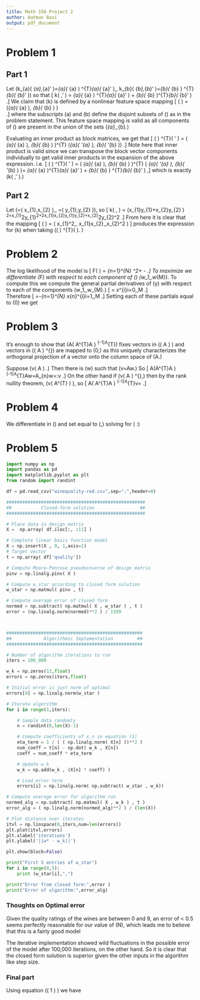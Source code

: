 ```yaml
---
title: Math 156 Project 2
author: Aatmun Baxi
output: pdf_document
---
```


# Problem 1
## Part 1

Let \(k_{a}\left( \textbf{x}_{a},\textbf{x}_{a}' \right)=\Phi_{a}\left( \textbf{x}_{a} \right) ^{T}\Phi_{a}\left( \textbf{x}_{a}' \right),\, k_{b}\left( \textbf{x}_{b},\textbf{x}_{b}' \right)=\Phi_{b}\left( \textbf{x}_{b} \right) ^{T}\Phi_{b}\left( \textbf{x}_{b}' \right)\) so that \[
k\left( \textbf{x},\textbf{x}' \right) = \Phi_{a}\left( \textbf{x}_{a} \right) ^{T}\Phi_{a}\left( \textbf{x}_{a}' \right) + \Phi_{b}\left( \textbf{x}_{b} \right)^{T}\Phi_{b}\left( \textbf{x}_{b}' \right)
.\] 
We claim that \(k\) is defined by a nonlinear feature space mapping \[
\psi\left( \textbf{x} \right) = \left(\Phi_{a}\left( \textbf{x}_{a} \right), \Phi_{b}\left( \textbf{x}_{b} \right) \right)  
.\] 
where the subscripts \(a\) and \(b\) define the disjoint subsets of \(\textbf{x}\) as in the problem statement.
This feature space mapping is valid as all components of \(\textbf{x}\) are present in the union of the sets \(\textbf{x}_{a},\,\textbf{x}_{b}.\) 

Evaluating an inner product as block matrices, we get that \[
\psi\left( \textbf{x} \right) ^{T}\psi\left( \textbf{x}' \right) = 
\left( \Phi_{a}\left( \textbf{x}_{a} \right), \Phi_{b}\left( \textbf{x}_{b} \right)  \right)^{T}
\left(\Phi_{a}\left( \textbf{x}'_{a} \right), \Phi_{b}\left( \textbf{x}'_{b} \right)\right)
.\] 
Note here that inner product is valid since we can transpose the block vector components individually to get valid inner products in the expansion of the above expression.
i.e. \[
\psi\left( \textbf{x} \right) ^{T}\psi\left( \textbf{x}' \right) = \left( \Phi_{a}\left( \textbf{x}_{a} \right), \Phi_{b}\left( \textbf{x}_{b} \right)  \right)^{T}
\left( \Phi_{a}\left( \textbf{x}'_{a} \right), \Phi_{b}\left( \textbf{x}'_{b} \right)   \right)=  \Phi_{a}\left( \textbf{x}_{a} \right)^{T}\Phi_{a}\left( \textbf{x}_{a}' \right) 
+ 
\Phi_{b}\left( \textbf{x}_{b} \right) ^{T}\Phi_{b}\left( \textbf{x}_{b}' \right)
,\] 
which is exactly \(k\left( \textbf{x},\textbf{x}' \right).\) 

## Part 2

Let \(\textbf{x}=\left( x_{1},x_{2} \right),\, \textbf{y}=\left( y_{1},y_{2} \right)\), so \[
k\left( \textbf{x},\textbf{y} \right) = \left(x_{1}y_{1}+x_{2}y_{2}  \right) ^2=x_{1}^2y_{1}^2+2x_{1}x_{2}y_{1}y_{2}+x_{2}^2y_{2}^2
.\] 
From here it is clear that the mapping \[
\Phi\left( \textbf{x} \right) = \left( x_{1}^2,\,\sqrt{2} x_{1}x_{2},\,x_{2}^2 \right) 
\] 
produces the expression for \(k\) when taking \(\Phi\left( \textbf{x} \right) ^{T}\Phi\left( \textbf{y} \right). \) 

# Problem 2

The log likelihood of the model is \[
F\left( \mathbf{w} \right) =\frac{-\beta}{2} \sum_{n=1}^{N} \left[ y\left( x_{n},\mathbf{w} \right) -t_{n} \right] ^2+\frac{N}{2} \ln \beta -\frac{N}{2} \ln 2\pi
.\] 
To maximize we differentiate \(F\) with respect to each component of \(\mathbf{w}\) \(w_1,\ldots,w_{M}\).
To compute this we compute the general partial derivatives of \(y\) with respect to each of the components \(w_1,\ldots,w_{M}.\) \[
\frac{\partial y}{\partial w_{i}} = x^{i}\quad\quad i=0,\ldots,M
.\]  
Therefore \[
\frac{\partial F}{\partial w_{i}} =-\beta \sum_{n=1}^{N} \left[ y\left( x_{n},\mathbf{w} \right)  -t_{n}\right] x_{n}^{i}\quad\quad i=1,\ldots,M
.\] 
Setting each of these partials equal to \(0\) we get 
\begin{align*}
	0&= -\beta \sum_{n=1}^{N} \left[ y\left( x_{n},\mathbf{w} \right)  -t_{n}\right]x_{n}^{i}  \quad\quad i=1,\ldots,M\\
	\sum_{n=1}^{N} t_{n}x_{n}^{i}&= \sum_{n=1}^{N} x_{n}^{i}y\left( x_{n},\mathbf{w} \right) \quad\quad i=1,\ldots,M \\
	\sum_{n=1}^{N} t_{n}x_{n}^{i}&= \sum_{n=1}^{N} x_{n}^{i}\sum_{j=0}^{M} w_{j}x_{n}^{j} \quad\quad i=1,\ldots,M \\
	\sum_{n=1}^{N} t_{n}x_{n}^{i}&= \sum_{n=1}^{N}\sum_{j=0}^{M} w_{j}x_{n}^{i+j} \quad\quad i=1,\ldots,M \\
	\sum_{n=1}^{N} t_{n}x_{n}^{i}&= \sum_{j=0}^{M}\sum_{i=1}^{N} w_{j}x_{n}^{i+j} \quad\quad i=1,\ldots,M \\
	\iff T_{i}&= \sum_{j=0}^{ M} A_{ij}w_{j}
\end{align*}


# Problem 3

It's enough to show that \(A\left( A^{T}A \right) ^{-1}A^{T}\) fixes vectors in \(\text{Im}\left( A \right) \) and vectors in \(\text{Im}\left( A \right) ^{\perp}\) are mapped to \(0,\) as this uniquely characterizes the orthogonal projection of a vector onto the column space of \(A.\) 

Suppose \(v\in \text{Im}\left( A \right) .\) 
Then there is \(w\) such that \(v=Aw.\)
So \[
A\left(A^{T}A \right) ^{-1}A^{T}Aw=A\mathbf{1}_{n}w=:v
.\] 
On the other hand if \(v\in \text{Im}\left( A \right) ^{\perp},\) then by the rank nullity theorem, \(v\in \ker\left( A^{T} \right) \), so \[
A\left( A^{T}A \right) ^{-1}A^{T}v=\mathbf{0}
.\] 


# Problem 4

We differentiate in \(\mathbf{w}\) and set equal to \(\textbf{0},\) solving for \(\mathbf{w} :\) 

\begin{align*}
	E_{D}\left( \mathbf{w}  \right) &=\frac{1}{2} \sum_{n=1}^{N} r_{n}\{t_{n}-\mathbf{w} ^{T} \phi\left( \mathbf{x}_{n} \right) \}: \\
	E'_{D}\left( \mathbf{w}  \right) &= \left( \sum_{n=1}^{N} r_{n}\{t_{n}-\mathbf{w} ^{T}\phi\left( \mathbf{x}_{n} \right) \}  \right) \left( -2\left( t_{n}-\mathbf{w}^{T}\phi\left( \mathbf{x}_{n} \right)  \right) \phi\left( \mathbf{x}_{n} \right)  \right) \\
	\mathbf{0} &= \left( \sum_{n=1}^{N} r_{n}\{t_{n}-\mathbf{w} ^{T}\phi\left( \mathbf{x}_{n} \right) \}  \right) \left( -2\left( t_{n}-\mathbf{w}^{T}\phi\left( \mathbf{x}_{n} \right)  \right)\phi\left( \mathbf{x}_{n} \right)   \right) \\
	\mathbf{0} &= \left( \sum_{n=1}^{N} r_{n}\{t_{n}-\mathbf{w} ^{T}\phi\left( \mathbf{x}_{n} \right) \}  \right) \left( -2t_{n}+2\mathbf{w}^{T}\phi\left( \mathbf{x}_{n} \right)  \right) \phi\left( \mathbf{x}_{n} \right) \\
	\mathbf{0} &= \left( \sum_{n=1}^{N} r_{n}\{t_{n}-\mathbf{w} ^{T}\phi\left( \mathbf{x}_{n} \right) \}  \right)\phi\left( \mathbf{x}_{n} \right) \\
	\mathbf{0}^{T} &= \left( \sum_{n=1}^{N} r_{n}\{t_{n}-\mathbf{w} ^{T}\phi\left( \mathbf{x}_{n} \right) \}  \right)\phi\left( \mathbf{x}_{n} \right) ^{T}\\
	\mathbf{0}^{T}&= \sum_{n=1}^{N} r_{n}t_{n}\phi^{T}\left( \mathbf{x}_{n} \right) -\sum_{n=1}^{N} r_{n}\mathbf{w}^{T}\phi\left( \mathbf{x}_{n} \right)\phi\left( \mathbf{x}_{n} \right) ^{T}  \\
	 \sum_{n=1}^{N} r_{n}t_{n}\phi\left( \mathbf{x}_{n} \right)^{T} &=\sum_{n=1}^{N} r_{n}\mathbf{w}^{T}\phi\left( \mathbf{x}_{n} \right)\phi\left( \mathbf{x}_{n} \right) ^{T}  \\
	 \sum_{n=1}^{N} r_{n}t_{n}\phi\left( \mathbf{x}_{n} \right) &=\sum_{n=1}^{N} r_{n}\phi\left( \mathbf{x}_{n} \right)\phi\left( \mathbf{x}_{n} \right) ^{T}\mathbf{w}  \\
	 \mathbf{w}&=\left( \sum_{n=1}^{N} r_{n}\phi\left( \mathbf{x}_{n} \right)\phi\left( \mathbf{x}_{n} \right) ^{T}  \right)  ^{-1}
\left( \sum_{n=1}^{N} r_{n}t_{n}\phi\left( \mathbf{x}_{n} \right)  \right)
\end{align*}

# Problem 5

```python
import numpy as np
import pandas as pd
import matplotlib.pyplot as plt
from random import randint

df = pd.read_csv("winequality-red.csv",sep=";",header=0)

####################################################
##           Closed-form solution                 ##
####################################################

# Place data in design matrix
X =  np.array( df.iloc[:, :11] )

# Complete linear basis function model
X = np.insert(X , 0, 1,axis=1)
# Target vector
t = np.array( df['quality'])

# Compute Moore-Penrose pseudoinverse of design matrix
pinv = np.linalg.pinv( X )

# Compute w_star according to closed form solution 
w_star = np.matmul( pinv , t)

# Compute average error of closed form
normed = np.subtract( np.matmul( X , w_star ) , t )
error = (np.linalg.norm(normed)**2 ) / 1599



###################################################
##            Algorithmic Implementation         ##
###################################################

# Number of algorithm iterations to run
iters = 100_000

w_k = np.zeros(12,float)
errors = np.zeros(iters,float)

# Initial error is just norm of optimal
errors[0] = np.linalg.norm(w_star )

# Iterate algorithm
for i in range(1,iters):

    # Sample data randomly
    n = randint(0,len(X)-1)

    # Compute coefficients of x_n in equation (1)
    eta_term = 1 / ( ( np.linalg.norm( X[n] ))**2 )
    num_coeff = t[n] - np.dot( w_k , X[n])
    coeff = num_coeff * eta_term

    # Update w_k
    w_k = np.add(w_k , (X[n] * coeff) )

    # Load error term
    errors[i] = np.linalg.norm( np.subtract( w_star , w_k))

# Compute average error for algorithm run
normed_alg = np.subtract( np.matmul( X , w_k ) , t )
error_alg = ( np.linalg.norm(normed_alg)**2 ) / (len(X))

# Plot distance over iterates
itvl = np.linspace(0,iters,num=len(errors))
plt.plot(itvl,errors)
plt.xlabel('iterations')
plt.ylabel('||w* - w_k||')

plt.show(block=False)

print("First 5 entries of w_star")
for i in range(0,5):
    print (w_star[i],",")

print("Error from closed form:",error )
print("Error of algorithm:",error_alg)

```

### Thoughts on Optimal error
Given the quality ratings of the wines are between 0 and 9, an error of < 0.5 seems perfectly reasonable for our value of \(N\), which leads me to believe that this is a fairly good model

The iterative implementation showed wild fluctuations in the possible error of the model after 100,000 iterations, on the other hand. So it is clear that the closed form solution is superior given the other inputs in the algorithm like step size.

### Final part
Using equation \(\left( 1 \right) \) we have

\begin{align*}
	\left( w_{n}^{\left( k+1 \right) } \right)^{T}\mathbf{x}_{n}&= \left( \left( \mathbf{w}^{\left( k \right) } \right)^{T}+\frac{\left( t_{n}-\left( \mathbf{w}^{\left(k \right) }\right) ^{T} \right) \mathbf{x}_{n}}{\|\mathbf{x}_{n}\|^2}\mathbf{x}_{n}^{T}    \right)\mathbf{x}_{n}  \\
	\left( w_{n}^{\left( k+1 \right) } \right)^{T}\mathbf{x}_{n}&=  \left( \mathbf{w}^{\left( k \right) } \right)^{T}\mathbf{x}_{n}+\frac{\left( t_{n}-\left( \mathbf{w}^{\left(k \right) }\right) ^{T}\mathbf{x}_{n}  \right)}{\|\mathbf{x}_{n}\|^2} \mathbf{x}_{n}^{T}\mathbf{x}_{n}  \\
	\left( w_{n}^{\left( k+1 \right) } \right)^{T}\mathbf{x}_{n}&=  \left( \mathbf{w}^{\left( k \right) } \right)^{T}\mathbf{x}_{n}+\left( t_{n}-\left( \mathbf{w}^{\left(k \right) }\right) ^{T}\mathbf{x}_{n}  \right)\\
	\left( w_{n}^{\left( k+1 \right) } \right)^{T}\mathbf{x}_{n}&= t_{n}.
\end{align*}
